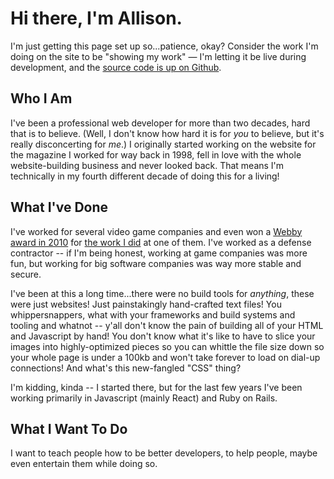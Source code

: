 # Hi there, I'm Allison.
I'm just getting this page set up so...patience, okay? Consider the work I'm doing on the site to be "showing my work" &mdash; I'm letting it be live during development, and the [source code is up on Github](https://github.com/allizon/digital-garden).

## Who I Am
I've been a professional web developer for more than two decades, hard that is to believe. (Well, I don't know how hard it is for _you_ to believe, but it's really disconcerting for _me_.) I originally started working on the website for the magazine I worked for way back in 1998, fell in love with the whole website-building business and never looked back. That means I'm technically in my fourth different decade of doing this for a living!

## What I've Done
I've worked for several video game companies and even won a [Webby award in 2010](https://en.wikipedia.org/wiki/2010_Webby_Awards) for [the work I did](https://web.archive.org/web/20100612045817/http://www.thebeatlesrockband.com/) at one of them. I've worked as a defense contractor -- if I'm being honest, working at game companies was more fun, but working for big software companies was way more stable and secure.

I've been at this a long time...there were no build tools for _anything_, these were just websites! Just painstakingly hand-crafted text files! You whippersnappers, what with your frameworks and build systems and tooling and whatnot -- y'all don't know the pain of building all of your HTML and Javascript by hand! You don't know what it's like to have to slice your images into highly-optimized pieces so you can whittle the file size down so your whole page is under a 100kb and  won't take forever to load on dial-up connections! And what's this new-fangled "CSS" thing?

I'm kidding, kinda -- I started there, but for the last few years I've been working primarily in Javascript (mainly React) and Ruby on Rails.

## What I Want To Do
I want to teach people how to be better developers, to help people, maybe even entertain them while doing so.
